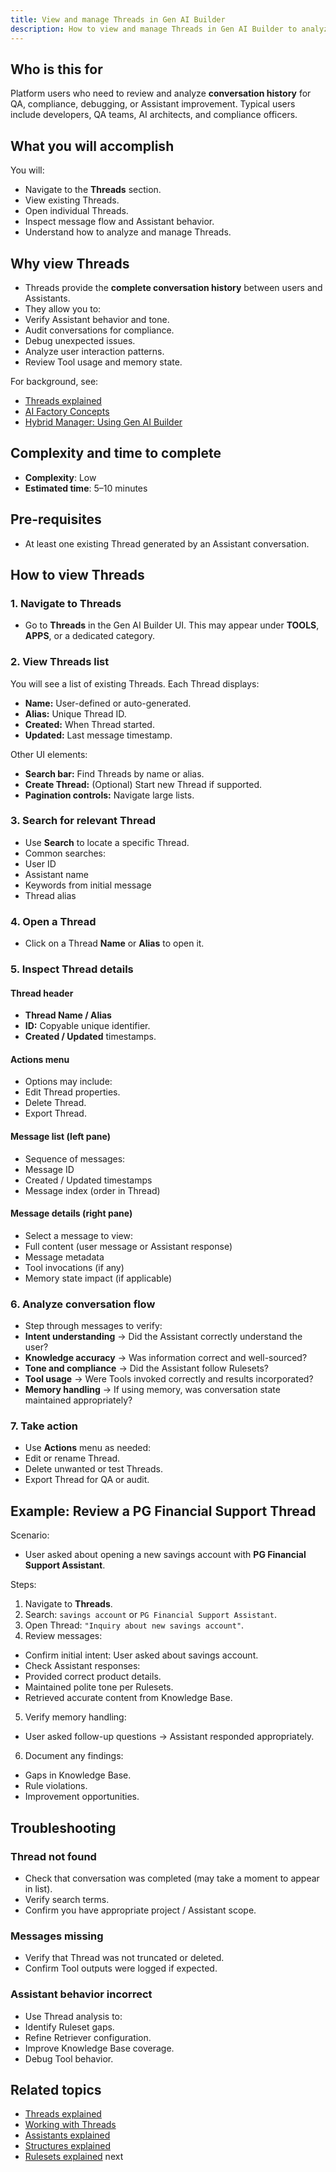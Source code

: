 ```yaml
---
title: View and manage Threads in Gen AI Builder
description: How to view and manage Threads in Gen AI Builder to analyze conversation history and Assistant behavior.
---
```


## Who is this for

Platform users who need to review and analyze **conversation history** for QA, compliance, debugging, or Assistant improvement.
Typical users include developers, QA teams, AI architects, and compliance officers.

## What you will accomplish

You will:

- Navigate to the **Threads** section.
- View existing Threads.
- Open individual Threads.
- Inspect message flow and Assistant behavior.
- Understand how to analyze and manage Threads.

## Why view Threads

- Threads provide the **complete conversation history** between users and Assistants.
- They allow you to:
- Verify Assistant behavior and tone.
- Audit conversations for compliance.
- Debug unexpected issues.
- Analyze user interaction patterns.
- Review Tool usage and memory state.

For background, see:

- [Threads explained](../../../learn/explained/threads-explained)
- [AI Factory Concepts](../../../learn/explained/ai-factory-concepts)
- [Hybrid Manager: Using Gen AI Builder](../../../../hybrid-manager/ai-factory/gen-ai/builder)

## Complexity and time to complete

- **Complexity**: Low
- **Estimated time**: 5–10 minutes

## Pre-requisites

- At least one existing Thread generated by an Assistant conversation.

## How to view Threads

### 1. Navigate to Threads

- Go to **Threads** in the Gen AI Builder UI.
This may appear under **TOOLS**, **APPS**, or a dedicated category.

### 2. View Threads list

You will see a list of existing Threads.
Each Thread displays:

- **Name:** User-defined or auto-generated.
- **Alias:** Unique Thread ID.
- **Created:** When Thread started.
- **Updated:** Last message timestamp.

Other UI elements:

- **Search bar:** Find Threads by name or alias.
- **Create Thread:** (Optional) Start new Thread if supported.
- **Pagination controls:** Navigate large lists.

### 3. Search for relevant Thread

- Use **Search** to locate a specific Thread.
- Common searches:
- User ID
- Assistant name
- Keywords from initial message
- Thread alias

### 4. Open a Thread

- Click on a Thread **Name** or **Alias** to open it.

### 5. Inspect Thread details

#### Thread header

- **Thread Name / Alias**
- **ID:** Copyable unique identifier.
- **Created / Updated** timestamps.

#### Actions menu

- Options may include:
- Edit Thread properties.
- Delete Thread.
- Export Thread.

#### Message list (left pane)

- Sequence of messages:
- Message ID
- Created / Updated timestamps
- Message index (order in Thread)

#### Message details (right pane)

- Select a message to view:
- Full content (user message or Assistant response)
- Message metadata
- Tool invocations (if any)
- Memory state impact (if applicable)

### 6. Analyze conversation flow

- Step through messages to verify:
- **Intent understanding** → Did the Assistant correctly understand the user?
- **Knowledge accuracy** → Was information correct and well-sourced?
- **Tone and compliance** → Did the Assistant follow Rulesets?
- **Tool usage** → Were Tools invoked correctly and results incorporated?
- **Memory handling** → If using memory, was conversation state maintained appropriately?

### 7. Take action

- Use **Actions** menu as needed:
- Edit or rename Thread.
- Delete unwanted or test Threads.
- Export Thread for QA or audit.

## Example: Review a PG Financial Support Thread

Scenario:

- User asked about opening a new savings account with **PG Financial Support Assistant**.

Steps:

1. Navigate to **Threads**.
2. Search: `savings account` or `PG Financial Support Assistant`.
3. Open Thread: `"Inquiry about new savings account"`.
4. Review messages:
- Confirm initial intent: User asked about savings account.
- Check Assistant responses:
- Provided correct product details.
- Maintained polite tone per Rulesets.
- Retrieved accurate content from Knowledge Base.
5. Verify memory handling:
- User asked follow-up questions → Assistant responded appropriately.
6. Document any findings:
- Gaps in Knowledge Base.
- Rule violations.
- Improvement opportunities.

## Troubleshooting

### Thread not found

- Check that conversation was completed (may take a moment to appear in list).
- Verify search terms.
- Confirm you have appropriate project / Assistant scope.

### Messages missing

- Verify that Thread was not truncated or deleted.
- Confirm Tool outputs were logged if expected.

### Assistant behavior incorrect

- Use Thread analysis to:
- Identify Ruleset gaps.
- Refine Retriever configuration.
- Improve Knowledge Base coverage.
- Debug Tool behavior.

## Related topics

- [Threads explained](../../../learn/explained/threads-explained)
- [Working with Threads](../../../builder/agent-studio/threads)
- [Assistants explained](../../../learn/explained/assistants-explained)
- [Structures explained](../../../learn/explained/structures-explained)
- [Rulesets explained](../../../learn/explained/rulesets-expla)
next
